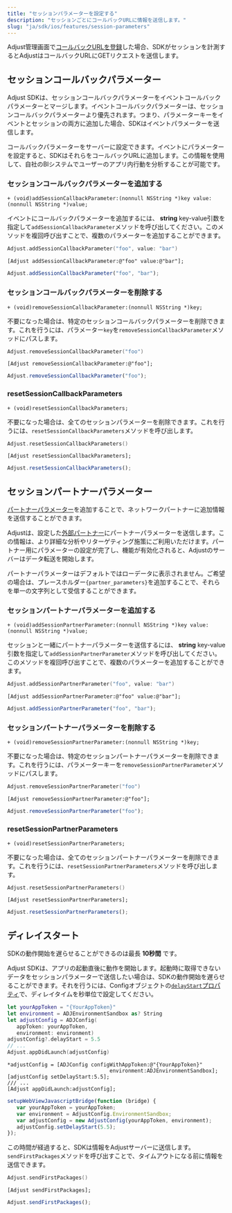 ```yaml
---
title: "セッションパラメーターを設定する"
description: "セッションごとにコールバックURLに情報を送信します。"
slug: "ja/sdk/ios/features/session-parameters"
---
```


Adjust管理画面で[コールバックURLを登録](https://help.adjust.com/ja/article/recommended-placeholders-callbacks)した場合、SDKがセッションを計測するとAdjustはコールバックURLにGETリクエストを送信します。

## セッションコールバックパラメーター

<Callout type="note">

Adjust SDKは、セッションコールバックパラメーターをイベントコールバックパラメーターとマージします。イベントコールバックパラメーターは、セッションコールバックパラメーターより優先されます。つまり、パラメーターキーをイベントとセッションの両方に追加した場合、SDKはイベントパラメーターを送信します。

</Callout>

コールバックパラメーターをサーバーに設定できます。イベントにパラメーターを設定すると、SDKはそれらをコールバックURLに追加します。この情報を使用して、自社のBIシステムでユーザーのアプリ内行動を分析することが可能です。

### セッションコールバックパラメーターを追加する

```objc
+ (void)addSessionCallbackParameter:(nonnull NSString *)key value:(nonnull NSString *)value;
```

イベントにコールバックパラメーターを追加するには、 **string** key\-value引数を指定して`addSessionCallbackParameter`メソッドを呼び出してください。このメソッドを複回呼び出すことで、複数のパラメーターを追加することができます。

<Tabs>

<Tab title="Swift" sync="swift">

```swift
Adjust.addSessionCallbackParameter("foo", value: "bar")
```

</Tab>

<Tab title="Objective-C" sync="objc">

```objc
[Adjust addSessionCallbackParameter:@"foo" value:@"bar"];
```

</Tab>

<Tab title="Javascript" sync="js">

```js
Adjust.addSessionCallbackParameter("foo", "bar");
```

</Tab>

</Tabs>

### セッションコールバックパラメーターを削除する

```objc
+ (void)removeSessionCallbackParameter:(nonnull NSString *)key;
```

不要になった場合は、特定のセッションコールバックパラメーターを削除できます。これを行うには、パラメーター`key`を`removeSessionCallbackParameter`メソッドにパスします。

<Tabs>

<Tab title="Swift" sync="swift">

```swift
Adjust.removeSessionCallbackParameter("foo")
```

</Tab>

<Tab title="Objective-C" sync="objc">

```objc
[Adjust removeSessionCallbackParameter:@"foo"];
```

</Tab>

<Tab title="Javascript" sync="js">

```js
Adjust.removeSessionCallbackParameter("foo");
```

</Tab>

</Tabs>

### resetSessionCallbackParameters

```objc
+ (void)resetSessionCallbackParameters;
```

不要になった場合は、全てのセッションパラメーターを削除できます。これを行うには、`resetSessionCallbackParameters`メソッドを呼び出します。

<Tabs>

<Tab title="Swift" sync="swift">

```swift
Adjust.resetSessionCallbackParameters()
```

</Tab>

<Tab title="Objective-C" sync="objc">

```objc
[Adjust resetSessionCallbackParameters];
```

</Tab>

<Tab title="Javascript" sync="js">

```js
Adjust.resetSessionCallbackParameters();
```

</Tab>

</Tabs>

## セッションパートナーパラメーター

[パートナーパラメーター](https://help.adjust.com/ja/article/data-sharing-ad-network#map-parameters)を追加することで、ネットワークパートナーに追加情報を送信することができます。

Adjustは、設定した[外部パートナー](https://help.adjust.com/ja/article/integrated-partners)にパートナーパラメーターを送信します。この情報は、より詳細な分析やリターゲティング施策にご利用いただけます。パートナー用にパラメーターの設定が完了し、機能が有効化されると、Adjustのサーバーはデータ転送を開始します。

<Callout type="note">

パートナーパラメーターはデフォルトではローデータに表示されません。ご希望の場合は、プレースホルダー`{partner_parameters}`を追加することで、それらを単一の文字列として受信することができます。

</Callout>

### セッションパートナーパラメーターを追加する

```objc
+ (void)addSessionPartnerParameter:(nonnull NSString *)key value:(nonnull NSString *)value;
```

セッションと一緒にパートナーパラメーターを送信するには、 **string** key\-value引数を指定して`addSessionPartnerParameter`メソッドを呼び出してください。このメソッドを複回呼び出すことで、複数のパラメーターを追加することができます。

<Tabs>

<Tab title="Swift" sync="swift">

```swift
Adjust.addSessionPartnerParameter("foo", value: "bar")
```

</Tab>

<Tab title="Objective-C" sync="objc">

```objc
[Adjust addSessionPartnerParameter:@"foo" value:@"bar"];
```

</Tab>

<Tab title="Javascript" sync="js">

```js
Adjust.addSessionPartnerParameter("foo", "bar");
```

</Tab>

</Tabs>

### セッションパートナーパラメーターを削除する

```objc
+ (void)removeSessionPartnerParameter:(nonnull NSString *)key;
```

不要になった場合は、特定のセッションパートナーパラメーターを削除できます。これを行うには、パラメーターキーを`removeSessionPartnerParameter`メソッドにパスします。

<Tabs>

<Tab title="Swift" sync="swift">

```swift
Adjust.removeSessionPartnerParameter("foo")
```

</Tab>

<Tab title="Objective-C" sync="objc">

```objc
[Adjust removeSessionPartnerParameter:@"foo"];
```

</Tab>

<Tab title="Javascript" sync="js">

```js
Adjust.removeSessionPartnerParameter("foo");
```

</Tab>

</Tabs>

### resetSessionPartnerParameters

```objc
+ (void)resetSessionPartnerParameters;
```

不要になった場合は、全てのセッションパートナーパラメーターを削除できます。これを行うには、`resetSessionPartnerParameters`メソッドを呼び出します。

<Tabs>

<Tab title="Swift" sync="swift">

```swift
Adjust.resetSessionPartnerParameters()
```

</Tab>

<Tab title="Objective-C" sync="objc">

```objc
[Adjust resetSessionPartnerParameters];
```

</Tab>

<Tab title="Javascript" sync="js">

```js
Adjust.resetSessionPartnerParameters();
```

</Tab>

</Tabs>

## ディレイスタート

<Callout type="note">

SDKの動作開始を遅らせることができるのは最長 **10秒間** です。

</Callout>

Adjust SDKは、アプリの起動直後に動作を開始します。起動時に取得できないデータをセッションパラメーターで送信したい場合は、SDKの動作開始を遅らせることができます。それを行うには、Configオブジェクトの[`delayStart`プロパティ](/ja/sdk/ios/configuration#delay-the-start-of-the-sdk)で、ディレイタイムを秒単位で設定してください。

<Tabs>

<Tab title="Swift" sync="swift">

```swift
let yourAppToken = "{YourAppToken}"
let environment = ADJEnvironmentSandbox as? String
let adjustConfig = ADJConfig(
   appToken: yourAppToken,
   environment: environment)
adjustConfig?.delayStart = 5.5
// ...
Adjust.appDidLaunch(adjustConfig)
```

</Tab>

<Tab title="Objective-C" sync="objc">

```objc
*adjustConfig = [ADJConfig configWithAppToken:@"{YourAppToken}"
                                 environment:ADJEnvironmentSandbox];
[adjustConfig setDelayStart:5.5];
/// ...
[Adjust appDidLaunch:adjustConfig];
```

</Tab>

<Tab title="Javascript" sync="js">

```js
setupWebViewJavascriptBridge(function (bridge) {
   var yourAppToken = yourAppToken;
   var environment = AdjustConfig.EnvironmentSandbox;
   var adjustConfig = new AdjustConfig(yourAppToken, environment);
   adjustConfig.setDelayStart(5.5);
});
```

</Tab>

</Tabs>

この時間が経過すると、SDKは情報をAdjustサーバーに送信します。`sendFirstPackages`メソッドを呼び出すことで、タイムアウトになる前に情報を送信できます。

<Tabs>

<Tab title="Swift" sync="swift">

```swift
Adjust.sendFirstPackages()
```

</Tab>

<Tab title="Objective-C" sync="objc">

```objc
[Adjust sendFirstPackages];
```

</Tab>

<Tab title="Javascript" sync="js">

```js
Adjust.sendFirstPackages();
```

</Tab>

</Tabs>
